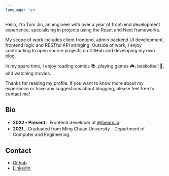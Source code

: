 ```yaml
---
language: 'en'
---
```

Hello, I'm Tom Jin, an engineer with over a year of front-end development experience, specialising in projects using the React and Next frameworks.

My scope of work includes client frontend, admin backend UI development, frontend logic and RESTful API stringing. Outside of work, I enjoy contributing to open source projects on GitHub and developing my own blog.

In my spare time, I enjoy reading comics 📚, playing games 🎮, basketball 🏀, and watching movies.

Thanks for reading my profile. If you want to know more about my experience or have any suggestions about blogging, please feel free to contact me!

## Bio
- **2022 - Present**．Frontend developer at [@ibears.io](https://ibears.io/).
- **2021**．Graduated from Ming Chuan University - Department of Computer and Engineering.

## Contact
- [Github](https://github.com/tommm2)
- [Linkedin](https://www.linkedin.com/in/jinrup/)
